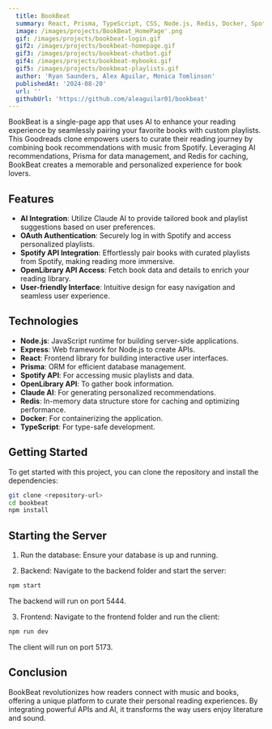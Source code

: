 ```yaml
---
  title: BookBeat
  summary: React, Prisma, TypeScript, CSS, Node.js, Redis, Docker, Spotify, OpenLibrary, Claude AI, Ant D
  image: /images/projects/BookBeat_HomePage'.png
  gif: /images/projects/bookbeat-login.gif
  gif2: /images/projects/bookbeat-homepage.gif
  gif3: /images/projects/bookbeat-chatbot.gif
  gif4: /images/projects/bookbeat-mybooks.gif
  gif5: /images/projects/bookbeat-playlists.gif
  author: 'Ryan Saunders, Alex Aguilar, Monica Tomlinson'
  publishedAt: '2024-08-20'
  url: ''
  githubUrl: 'https://github.com/aleaguilar01/bookbeat'
---
```


BookBeat is a single-page app that uses AI to enhance your reading experience by seamlessly pairing your favorite books with custom playlists. This Goodreads clone empowers users to curate their reading journey by combining book recommendations with music from Spotify. Leveraging AI recommendations, Prisma for data management, and Redis for caching, BookBeat creates a memorable and personalized experience for book lovers.

## Features

- **AI Integration**: Utilize Claude AI to provide tailored book and playlist suggestions based on user preferences.
- **OAuth Authentication**: Securely log in with Spotify and access personalized playlists.
- **Spotify API Integration**: Effortlessly pair books with curated playlists from Spotify, making reading more immersive.
- **OpenLibrary API Access**: Fetch book data and details to enrich your reading library.
- **User-friendly Interface**: Intuitive design for easy navigation and seamless user experience.

## Technologies

- **Node.js**: JavaScript runtime for building server-side applications.
- **Express**: Web framework for Node.js to create APIs.
- **React**: Frontend library for building interactive user interfaces.
- **Prisma**: ORM for efficient database management.
- **Spotify API**: For accessing music playlists and data.
- **OpenLibrary API**: To gather book information.
- **Claude AI**: For generating personalized recommendations.
- **Redis**: In-memory data structure store for caching and optimizing performance.
- **Docker**: For containerizing the application.
- **TypeScript**: For type-safe development.

## Getting Started

To get started with this project, you can clone the repository and install the dependencies:

```bash
git clone <repository-url>
cd bookbeat
npm install
```

## Starting the Server

1. Run the database: Ensure your database is up and running.

2. Backend: Navigate to the backend folder and start the server:

```bash
npm start
```
The backend will run on port 5444.

3. Frontend: Navigate to the frontend folder and run the client:

```bash
npm run dev
```

The client will run on port 5173.


## Conclusion

BookBeat revolutionizes how readers connect with music and books, offering a unique platform to curate their personal reading experiences. By integrating powerful APIs and AI, it transforms the way users enjoy literature and sound.